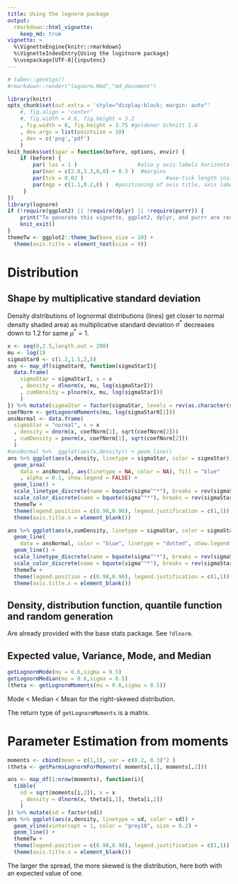 ```yaml
---
title: Using the lognorm package
output: 
  rmarkdown::html_vignette: 
    keep_md: true
vignette: >
  %\VignetteEngine{knitr::rmarkdown}
  %\VignetteIndexEntry{Using the logitnorm package}
  %\usepackage[UTF-8]{inputenc}
---
```

```r
# twDev::genVigs()
#rmarkdown::render("lognorm.Rmd","md_document") 
```

```r
library(knitr)
opts_chunk$set(out.extra = 'style="display:block; margin: auto"'
    #, fig.align = "center"
    #, fig.width = 4.6, fig.height = 3.2
    , fig.width = 6, fig.height = 3.75 #goldener Schnitt 1.6
    , dev.args = list(pointsize = 10)
    , dev = c('png','pdf')
    )
knit_hooks$set(spar = function(before, options, envir) {
    if (before) {
        par( las = 1 )                   #also y axis labels horizontal
        par(mar = c(2.0,3.3,0,0) + 0.3 )  #margins
        par(tck = 0.02 )                          #axe-tick length inside plots             
        par(mgp = c(1.1,0.2,0) )  #positioning of axis title, axis labels, axis
     }
})
library(lognorm) 
if (!require(ggplot2) || !require(dplyr) || !require(purrr)) {
	print("To generate this vignette, ggplot2, dplyr, and purrr are required.")
	knit_exit()
}
themeTw <- ggplot2::theme_bw(base_size = 10) + 
  theme(axis.title = element_text(size = 9))
```

# Distribution
## Shape by multiplicative standard deviation

Density distributions of lognormal distributions (lines) 
get closer to normal density 
shaded area) as multiplicative standard deviation $\sigma^*$ decreases 
down to 1.2 for	same $\mu^* = 1$.

```r
x <- seq(0,2.5,length.out = 200)
mu <- log(1)
sigmaStar0 <- c(1.2,1.5,2,5)
ans <- map_df(sigmaStar0, function(sigmaStarI){
  data.frame(
    sigmaStar = sigmaStarI, x = x
    , density = dlnorm(x, mu, log(sigmaStarI))
    , cumDensity = plnorm(x, mu, log(sigmaStarI))
    )
}) %>% mutate(sigmaStar = factor(sigmaStar, levels = rev(as.character(sigmaStar0)) ))
coefNorm <- getLognormMoments(mu, log(sigmaStar0[1]))
ansNormal <- data.frame(
  sigmaStar = "normal", x = x
  , density = dnorm(x, coefNorm[1], sqrt(coefNorm[2]))
  , cumDensity = pnorm(x, coefNorm[1], sqrt(coefNorm[2]))
  )
#ansNormal %>%  ggplot(aes(x,density)) + geom_line()
ans %>% ggplot(aes(x,density, linetype = sigmaStar, color = sigmaStar)) + 
  geom_area(
    data = ansNormal, aes(linetype = NA, color = NA), fill = "blue"
    , alpha = 0.1, show.legend = FALSE) +
  geom_line() +
  scale_linetype_discrete(name = bquote(sigma^"*"), breaks = rev(sigmaStar0)) +
  scale_color_discrete(name = bquote(sigma^"*"), breaks = rev(sigmaStar0)) +
  themeTw +
  theme(legend.position = c(0.98,0.98), legend.justification = c(1,1)) +
  theme(axis.title.x = element_blank())
```

```r
ans %>% ggplot(aes(x,cumDensity, linetype = sigmaStar, color = sigmaStar)) + 
  geom_line(
    data = ansNormal, color = "blue", linetype = "dotted", show.legend = FALSE) +
  geom_line() +
  scale_linetype_discrete(name = bquote(sigma^"*"), breaks = rev(sigmaStar0)) +
  scale_color_discrete(name = bquote(sigma^"*"), breaks = rev(sigmaStar0)) +
  themeTw +
  theme(legend.position = c(0.98,0.98), legend.justification = c(1,1)) +
  theme(axis.title.x = element_blank())
```

## Density, distribution function, quantile function and random generation

Are already provided with the base stats package.
See `?dlnorm`.

## Expected value, Variance, Mode, and Median

```r
getLognormMode(mu = 0.6,sigma = 0.5)
getLognormMedian(mu = 0.6,sigma = 0.5)
(theta <- getLognormMoments(mu = 0.6,sigma = 0.5))
```
Mode < Median < Mean for the right-skewed distribution.

The return type of `getLognormMoments` is a matrix.


# Parameter Estimation from moments

```r
moments <- cbind(mean = c(1,1), var = c(0.2, 0.3)^2 )
(theta <- getParmsLognormForMoments( moments[,1], moments[,2]))
```

```r
ans <- map_df(1:nrow(moments), function(i){
  tibble(
    sd = sqrt(moments[i,2]), x = x
    , density = dlnorm(x, theta[i,1], theta[i,2])
    )
}) %>% mutate(sd = factor(sd)) 
ans %>% ggplot(aes(x,density, linetype = sd, color = sd)) + 
  geom_vline(xintercept = 1, color = "grey10", size = 0.2) +
  geom_line() +
  themeTw +
  theme(legend.position = c(0.98,0.98), legend.justification = c(1,1)) +
  theme(axis.title.x = element_blank())

```

The larger the spread, the more skewed is the distribution, here both with
an expected value of one.
